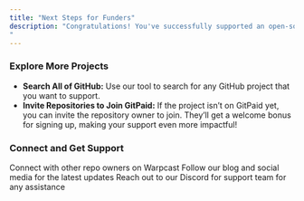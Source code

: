 ```yaml
---
title: "Next Steps for Funders"
description: "Congratulations! You've successfully supported an open-source project. 🎉 Thank you for making a difference in the developer community.
"
---
```


### Explore More Projects

<ul>
  <li>
    <strong>Search All of GitHub:</strong> Use our tool to search for any GitHub
    project that you want to support.
  </li>
  <li>
    <strong>Invite Repositories to Join GitPaid:</strong> If the project isn’t
    on GitPaid yet, you can invite the repository owner to join. They’ll get a
    welcome bonus for signing up, making your support even more impactful!
  </li>
</ul>

### Connect and Get Support

<CardGroup cols={2}>
  <Card
    title="Join the Community"
    icon="users"
    href="https://warpcast.com/~/channel/gitpaid"
  >
    Connect with other repo owners on Warpcast
  </Card>
  <Card title="Stay Updated" icon="bell" href="/blog">
    Follow our blog and social media for the latest updates
  </Card>
  <Card
    title="Get Support"
    icon="life-ring"
    href="https://discord.gg/mwyWPSa7vZ"
  >
    Reach out to our Discord for support team for any assistance
  </Card>
</CardGroup>
